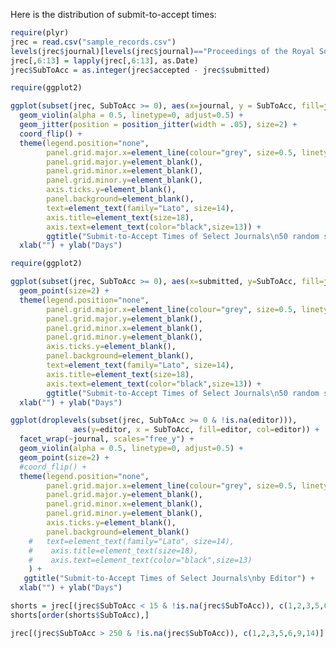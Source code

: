 
Here is the distribution of submit-to-accept times:

```r
require(plyr)
jrec = read.csv("sample_records.csv")
levels(jrec$journal)[levels(jrec$journal)=="Proceedings of the Royal Society B: Biological Sciences"] = "Proc. B"
jrec[,6:13] = lapply(jrec[,6:13], as.Date)
jrec$SubToAcc = as.integer(jrec$accepted - jrec$submitted)
```
```r
require(ggplot2)

ggplot(subset(jrec, SubToAcc >= 0), aes(x=journal, y = SubToAcc, fill=journal, col=journal)) +
  geom_violin(alpha = 0.5, linetype=0, adjust=0.5) +
  geom_jitter(position = position_jitter(width = .05), size=2) +
  coord_flip() +
  theme(legend.position="none",
        panel.grid.major.x=element_line(colour="grey", size=0.5, linetype=1),
        panel.grid.major.y=element_blank(),
        panel.grid.minor.x=element_blank(),
        panel.grid.minor.y=element_blank(),
        axis.ticks.y=element_blank(),
        panel.background=element_blank(),
        text=element_text(family="Lato", size=14),
        axis.title=element_text(size=18),
        axis.text=element_text(color="black",size=13)) +
        ggtitle("Submit-to-Accept Times of Select Journals\n50 random samples from the past 10 years") +
  xlab("") + ylab("Days")
```

```r
require(ggplot2)

ggplot(subset(jrec, SubToAcc >= 0), aes(x=submitted, y=SubToAcc, fill=journal, col=journal)) +
  geom_point(size=2) +
  theme(legend.position="none",
        panel.grid.major.x=element_line(colour="grey", size=0.5, linetype=1),
        panel.grid.major.y=element_blank(),
        panel.grid.minor.x=element_blank(),
        panel.grid.minor.y=element_blank(),
        axis.ticks.y=element_blank(),
        panel.background=element_blank(),
        text=element_text(family="Lato", size=14),
        axis.title=element_text(size=18),
        axis.text=element_text(color="black",size=13)) +
        ggtitle("Submit-to-Accept Times of Select Journals\n50 random samples from the past 10 years") +
  xlab("") + ylab("Days")
```

  
```r
ggplot(droplevels(subset(jrec, SubToAcc >= 0 & !is.na(editor))),
              aes(y=editor, x = SubToAcc, fill=editor, col=editor)) +
  facet_wrap(~journal, scales="free_y") +
  geom_violin(alpha = 0.5, linetype=0, adjust=0.5) +
  geom_point(size=2) +
  #coord_flip() +
  theme(legend.position="none",
        panel.grid.major.x=element_line(colour="grey", size=0.5, linetype=1),
        panel.grid.major.y=element_blank(),
        panel.grid.minor.x=element_blank(),
        panel.grid.minor.y=element_blank(),
        axis.ticks.y=element_blank(),
        panel.background=element_blank()
    #   text=element_text(family="Lato", size=14),
    #    axis.title=element_text(size=18),
    #    axis.text=element_text(color="black",size=13)
    ) +
   ggtitle("Submit-to-Accept Times of Select Journals\nby Editor") +
  xlab("") + ylab("Days")
```  
```r
shorts = jrec[(jrec$SubToAcc < 15 & !is.na(jrec$SubToAcc)), c(1,2,3,5,6,9,14)]
shorts[order(shorts$SubToAcc),]
```

```r
jrec[(jrec$SubToAcc > 250 & !is.na(jrec$SubToAcc)), c(1,2,3,5,6,9,14)]
```
